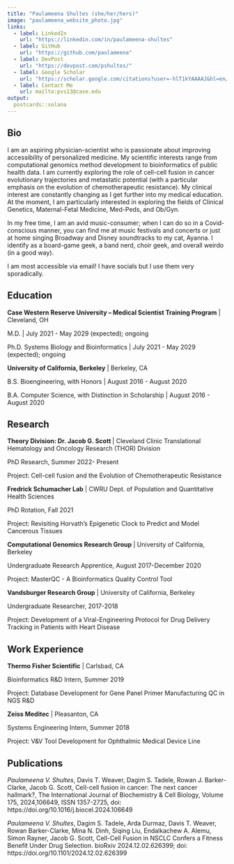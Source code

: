 ```yaml
---
title: "Paulameena Shultes (she/her/hers)"
image: "paulameena_website_photo.jpg"
links:
  - label: LinkedIn
    url: "https://linkedin.com/in/paulameena-shultes"
  - label: GitHub
    url: "https://github.com/paulameena"
  - label: DevPost
    url: "https://devpost.com/pshultes/"
  - label: Google Scholar
    url: "https://scholar.google.com/citations?user=-hlT1kYAAAAJ&hl=en/"
  - label: Contact Me
    url: mailto:pvs13@case.edu
output:
  postcards::solana
---
```

 
## Bio

I am an aspiring physician-scientist who is passionate about improving 
accessibility of personalized medicine. My scientific interests range from computational
genomics method development to bioinformatics of public health data. I am currently exploring 
the role of cell-cell fusion in cancer evolutionary trajectories and metastatic potential 
(with a particular emphasis on the evolution of chemotherapeutic resistance).
My clinical interest are constantly changing as I  get further into my medical education. 
At the moment, I am particularly interested in exploring the fields of Clinical Genetics,
Maternal-Fetal Medicine, Med-Peds,  and Ob/Gyn. 

In my free time, I am an avid music-consumer; when I can do so in a Covid-conscious
manner, you can find me at music festivals and concerts or just at home singing
Broadway and Disney soundtracks to my cat, Ayanna. I identify as a board-game geek, a band nerd, choir
geek, and overall weirdo (in a good way). 

I am most accessible via email! I have socials but I use them very sporadically.


## Education


**Case Western Reserve University -- Medical Scientist Training Program** | Cleveland, OH

M.D. | July 2021 - May 2029 (expected); ongoing

Ph.D. Systems Biology and Bioinformatics | July 2021 - May 2029 (expected); ongoing

**University of California, Berkeley** | Berkeley, CA

B.S. Bioengineering, with Honors | August 2016 - August 2020

B.A. Computer Science, with Distinction in Scholarship | August 2016 - August 2020



## Research

**Theory Division: Dr. Jacob G. Scott ** | Cleveland Clinic Translational Hematology and Oncology Research (THOR) Division

PhD Research, Summer 2022- Present

Project: Cell-cell fusion and the Evolution of Chemotherapeutic Resistance


**Fredrick Schumacher Lab** | CWRU Dept. of Population and Quantitative Health Sciences

PhD Rotation, Fall 2021

Project: Revisiting Horvath's Epigenetic Clock to Predict and Model Cancerous Tissues

**Computational Genomics Research Group** | University of California, Berkeley 

Undergraduate Research Apprentice, August 2017-December 2020

Project: MasterQC - A Bioinformatics Quality Control Tool

**Vandsburger Research Group** | University of California, Berkeley 

Undergraduate Researcher, 2017-2018

Project: Development of a Viral-Engineering Protocol for Drug Delivery Tracking in Patients with Heart Disease



## Work Experience 


**Thermo Fisher Scientific** | Carlsbad, CA 

Bioinformatics R&D Intern, Summer 2019

Project: Database Development for Gene Panel Primer Manufacturing QC in NGS R&D

**Zeiss Meditec** | Pleasanton, CA 

Systems Engineering Intern, Summer 2018

Project: V&V Tool Development for Ophthalmic Medical Device Line



## Publications

*Paulameena V. Shultes*, Davis T. Weaver, Dagim S. Tadele, Rowan J. Barker-Clarke, Jacob G. Scott,
Cell-cell fusion in cancer: The next cancer hallmark?, The International Journal of Biochemistry & Cell Biology, Volume 175, 2024,106649, ISSN 1357-2725, doi: https://doi.org/10.1016/j.biocel.2024.106649 

*Paulameena V. Shultes*, Dagim S. Tadele, Arda Durmaz, Davis T. Weaver, Rowan Barker-Clarke, Mina N. Dinh, Siqing Liu, Endalkachew A. Alemu, Simon Rayner, Jacob G. Scott, Cell-Cell Fusion in NSCLC Confers a Fitness Benefit Under Drug Selection. bioRxiv 2024.12.02.626399; doi: https://doi.org/10.1101/2024.12.02.626399







